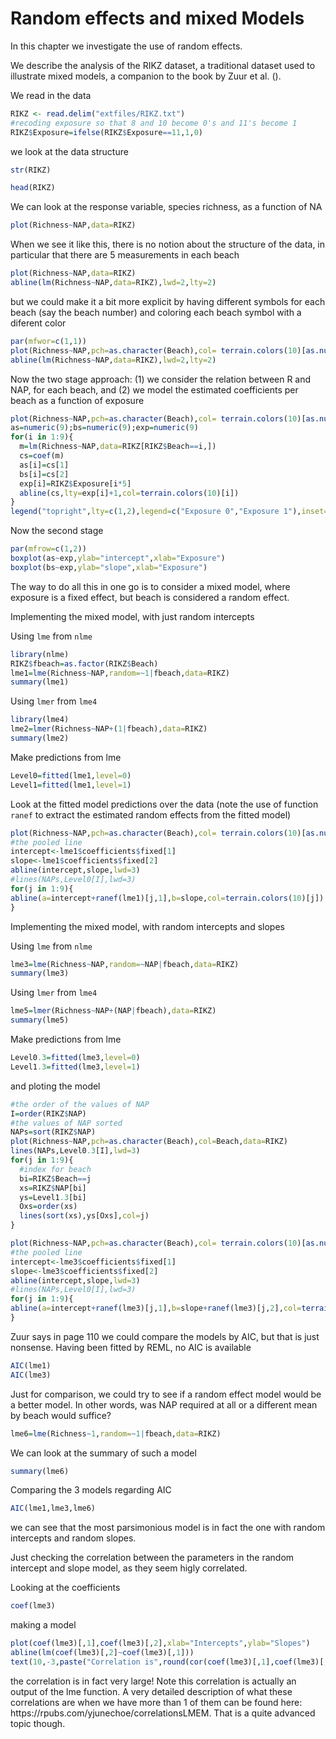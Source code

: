 # Random effects and mixed Models {#aula17}

In this chapter we investigate the use of random effects.

We describe the analysis of the RIKZ dataset, a traditional dataset used to illustrate mixed models, a companion to the book by Zuur et al. (). 

We read in the data

```r
RIKZ <- read.delim("extfiles/RIKZ.txt")
#recoding exposure so that 8 and 10 become 0's and 11's become 1
RIKZ$Exposure=ifelse(RIKZ$Exposure==11,1,0)
```

we look at the data structure

```r
str(RIKZ)
```

```r
head(RIKZ)
```


We can look at the response variable, species richness, as a function of NA 

```r
plot(Richness~NAP,data=RIKZ)
```

When we see it like this, there is no notion about the structure of the data, in particular that there are 5 measurements in each beach

```r
plot(Richness~NAP,data=RIKZ)
abline(lm(Richness~NAP,data=RIKZ),lwd=2,lty=2)
```

but we could make it a bit more explicit by having different symbols for each beach (say the beach number) and coloring each beach symbol with a diferent color

```r
par(mfwor=c(1,1))
plot(Richness~NAP,pch=as.character(Beach),col= terrain.colors(10)[as.numeric(Beach)],data=RIKZ)
abline(lm(Richness~NAP,data=RIKZ),lwd=2,lty=2)
```

Now the two stage approach: (1) we consider the relation between R and NAP, for each beach, and (2) we model the estimated coefficients per beach as a function of exposure


```r
plot(Richness~NAP,pch=as.character(Beach),col= terrain.colors(10)[as.numeric(Beach)],data=RIKZ)
as=numeric(9);bs=numeric(9);exp=numeric(9)
for(i in 1:9){
  m=lm(Richness~NAP,data=RIKZ[RIKZ$Beach==i,])
  cs=coef(m)
  as[i]=cs[1]
  bs[i]=cs[2]
  exp[i]=RIKZ$Exposure[i*5]
  abline(cs,lty=exp[i]+1,col=terrain.colors(10)[i])
}
legend("topright",lty=c(1,2),legend=c("Exposure 0","Exposure 1"),inset=0.05)
```

Now the second stage

```r
par(mfrow=c(1,2))
boxplot(as~exp,ylab="intercept",xlab="Exposure")
boxplot(bs~exp,ylab="slope",xlab="Exposure")
```

The way to do all this in one go is to consider a mixed model, where exposure is a fixed effect, but beach is considered a random effect.

Implementing the mixed model, with just random intercepts

Using `lme` from `nlme`

```r
library(nlme)
RIKZ$fbeach=as.factor(RIKZ$Beach)
lme1=lme(Richness~NAP,random=~1|fbeach,data=RIKZ)
summary(lme1)
```

Using `lmer` from `lme4`

```r
library(lme4)
lme2=lmer(Richness~NAP+(1|fbeach),data=RIKZ)
summary(lme2)
```

Make predictions from lme

```r
Level0=fitted(lme1,level=0)
Level1=fitted(lme1,level=1)
```

Look at the fitted model predictions over the data (note the use of function `ranef` to extract the estimated random effects from the fitted model)

```r
plot(Richness~NAP,pch=as.character(Beach),col= terrain.colors(10)[as.numeric(Beach)],data=RIKZ)
#the pooled line 
intercept<-lme1$coefficients$fixed[1]
slope<-lme1$coefficients$fixed[2]
abline(intercept,slope,lwd=3)
#lines(NAPs,Level0[I],lwd=3)
for(j in 1:9){
abline(a=intercept+ranef(lme1)[j,1],b=slope,col=terrain.colors(10)[j])
}
```


Implementing the mixed model, with random intercepts and slopes

Using `lme` from `nlme`

```r
lme3=lme(Richness~NAP,random=~NAP|fbeach,data=RIKZ)
summary(lme3)
```

Using `lmer` from `lme4`

```r
lme5=lmer(Richness~NAP+(NAP|fbeach),data=RIKZ)
summary(lme5)
```


Make predictions from lme

```r
Level0.3=fitted(lme3,level=0)
Level1.3=fitted(lme3,level=1)
```

and ploting the model

```r
#the order of the values of NAP
I=order(RIKZ$NAP)
#the values of NAP sorted
NAPs=sort(RIKZ$NAP)
plot(Richness~NAP,pch=as.character(Beach),col=Beach,data=RIKZ)
lines(NAPs,Level0.3[I],lwd=3)
for(j in 1:9){
  #index for beach
  bi=RIKZ$Beach==j
  xs=RIKZ$NAP[bi]
  ys=Level1.3[bi]
  Oxs=order(xs)
  lines(sort(xs),ys[Oxs],col=j)
}
```


```r
plot(Richness~NAP,pch=as.character(Beach),col= terrain.colors(10)[as.numeric(Beach)],data=RIKZ)
#the pooled line 
intercept<-lme3$coefficients$fixed[1]
slope<-lme3$coefficients$fixed[2]
abline(intercept,slope,lwd=3)
#lines(NAPs,Level0[I],lwd=3)
for(j in 1:9){
abline(a=intercept+ranef(lme3)[j,1],b=slope+ranef(lme3)[j,2],col=terrain.colors(10)[j])
}
```

Zuur says in page 110 we could compare the models by AIC, but that is just nonsense. Having been fitted by REML, no AIC is available

```r
AIC(lme1)
AIC(lme3)
```

Just for comparison, we could try to see if a random effect model would be a better model. In other words, was NAP required at all or a different mean by beach would suffice?

```r
lme6=lme(Richness~1,random=~1|fbeach,data=RIKZ)
```

We can look at the summary of such a model

```r
summary(lme6)
```

Comparing the 3 models regarding AIC

```r
AIC(lme1,lme3,lme6)
```

we can see that the most parsimonious model is in fact the one with random intercepts and random slopes.

Just checking the correlation between the parameters in the random intercept and slope model, as they seem higly correlated.

Looking at the coefficients

```r
coef(lme3)
```

making a model

```r
plot(coef(lme3)[,1],coef(lme3)[,2],xlab="Intercepts",ylab="Slopes")
abline(lm(coef(lme3)[,2]~coef(lme3)[,1]))
text(10,-3,paste("Correlation is",round(cor(coef(lme3)[,1],coef(lme3)[,2]),5)))
```

the correlation is in fact very large! Note this correlation is actually an output of the lme function. A very detailed description of what these correlations are when we have more than 1 of them can be found here: https://rpubs.com/yjunechoe/correlationsLMEM. That is a quite advanced topic though.